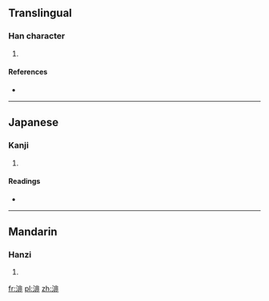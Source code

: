 ==Translingual==

===Han character===
{{Han char|rn=85|rad=水|as=08|sn=11|four=|canj=水中一卜 (ELMY)}}

# {{defn|Han|sort=水08}}

====References====
* {{Han ref|kx=0633.360|dkj=17733|hdz=31647.040|uh=6E04|ud=28164}}

----

==Japanese==

===Kanji===
{{ja-kanji|grade=|rs=水08}}

# {{defn|lang=ja|sort=水08}}

====Readings====
* {{ja-readings|on=[[ひ]] (hi)|kun=}}

----

==Mandarin==

===Hanzi===
{{cmn-hanzi|pin=[[fēi]] ([[fei1]]), [[qìng]] ([[qing4]])|wg=fei<sup>1</sup>, ch'ing<sup>4</sup>}}

# {{defn|lang=cmn|sort=水08}}

[[fr:渄]]
[[pl:渄]]
[[zh:渄]]